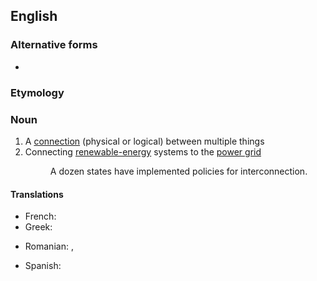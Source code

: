 ==English==
{{wikipedia}}

===Alternative forms===
* {{alter|en|interconnexion||dated}}

===Etymology===
{{prefix|en|inter|connection}}

===Noun===
{{en-noun|~}}

# A [[connection]] (physical or logical) between multiple things
# Connecting [[renewable energy|renewable-energy]] systems to the [[w:power grid|power grid]]
#: A dozen states have implemented policies for interconnection.

====Translations====
{{trans-top|A connection between multiple things}}
* French: {{t+|fr|interconnexion|f}}
* Greek: {{t+|el|διασύνδεση|f}}
{{trans-mid}}
* Romanian: {{t+|ro|interconectare}}, {{t+|ro|interconexiune}}
{{trans-bottom}}

{{trans-top|Connecting renewable-energy systems to the power grid}}
* Spanish: {{t|es|interconexión|f}}
{{trans-mid}}
{{trans-bottom}}